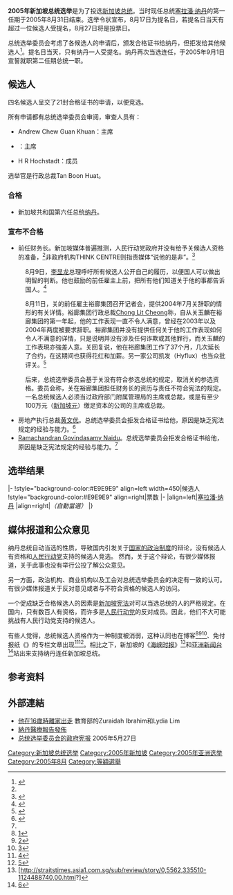 {{Infobox election
| election_name      = 2005年新加坡總統選舉
| country            = 新加坡
| type               = presidential
| ongoing            = no
| previous_election  = 1999年新加坡總統選舉
| previous_year      = 1999年
| next_election      = 2011年新加坡總統選舉
| next_year          = 2011年
| election_date      = 2005年8月17日
| image1 = [[Image:President_of_Singapore_SR_Nathan.jpg|150px]]
| nominee1 = [[塞拉潘·纳丹|塞拉潘·纳丹]]
| party1       = 無黨籍
| popular_vote1 = 自動當選
| title              = 總統
| before_election    = [[塞拉潘·纳丹|塞拉潘·纳丹]]
| after_election     = [[塞拉潘·纳丹|塞拉潘·纳丹]]
| before_party       = 無黨籍
| after_party        = 無黨籍
}}

'''2005年新加坡总统选举'''是为了投选[[新加坡总统|新加坡总统]]。当时现任总统[[塞拉潘·纳丹|塞拉潘·纳丹]]的第一任期于2005年8月31日结束。选举令状宣布，8月17日为提名日，若提名日当天有超过一位候选人受提名，8月27日将是投票日。

总统选举委员会考虑了各候选人的申请后，颁发合格证书给纳丹，但拒发给其他候选人<ref name="自动生成1">{{cite web |url=http://www.littlespeck.com/content/politics/CTrendsPolitics-050815.htm |title=存档副本 |accessdate=2008-03-21 |deadurl=yes |archiveurl=https://web.archive.org/web/20071031122121/http://www.littlespeck.com/content/politics/CTrendsPolitics-050815.htm |archivedate=2007-10-31 }}</ref>。提名日当天，只有纳丹一人受提名。纳丹再次当选连任，于2005年9月1日宣誓就职第二任期总统一职。

==候选人==

四名候选人呈交了21封合格证书的申请，以便竞选。

所有申请都有总统选举委员会审阅，审查人员有：
* Andrew Chew Guan Khuan：{{tsl|en|Public Service Commission (Singapore)|公共服务委员会|公共服务委员会}}主席
* {{tsl|en|Lim Siong Guan|林祥源|林祥源}}：{{tsl|en|Accounting and Corporate Regulatory Authority|会计与企业管制局|会计与企业管制局}}主席
* H R Hochstadt：{{tsl|en|Presidential Council for Minority Rights|总统少数族群权益委员会|总统少数族群权益委员会}}成员

选举官是{{tsl|en|People's Association|人民协会|人民协会}}行政总裁Tan Boon Huat。

===合格===
* 新加坡共和国第六任总统[[纳丹|纳丹]]。

===宣布不合格===
* {{tsl|en|JTC Corporation|裕廊集团|裕廊集团}}前任财务长{{tsl|en|Kuan Yoke Loon Andrew|关玉麟|关玉麟}}。新加坡媒体普遍推测，人民行动党政府并没有给予关候选人资格的准备，<ref name="自动生成1" />非政府机构THINK CENTRE则指责媒体“说他的是非”。<ref>{{Cite web |url=http://www.thinkcentre.org/article.cfm?ArticleID=2626 |title=存档副本 |accessdate=2013-05-17 |archive-date=2012-12-03 |archive-url=https://web.archive.org/web/20121203011828/http://www.thinkcentre.org/article.cfm?ArticleID=2626 |dead-url=no }}</ref>

:8月9日，[[李显龙|李显龙]]总理呼吁所有候选人公开自己的履历，以便国人可以做出明智的判断。他也鼓励{{tsl|en|Kuan Yoke Loon Andrew|关玉麟|关玉麟}}的前任雇主上前，把所有他们知道关于他的事都告诉国人。<ref>{{cite web | url=http://www.channelnewsasia.com/stories/singaporelocalnews/view/162289/1/.html | title=PM Lee emphasises importance of electing the right person as President | publisher=[[Channel_NewsAsia|Channel NewsAsia]] | accessdate=2011-09-28 | archiveurl=https://web.archive.org/web/20050811013551/http://www.channelnewsasia.com/stories/singaporelocalnews/view/162289/1/.html | archivedate=2005-08-11 | deadurl=yes }}</ref>

:8月11日，关的前任雇主裕廊集团召开记者会，提供2004年7月关辞职的情形的有关详情。裕廊集团行政总裁[[Chong_Lit_Cheong|Chong Lit Cheong]]称，自从关玉麟在裕廊集团的第一年起，他的工作表现一直不令人满意，曾经在2003年以及2004年两度被要求辞职。裕廊集团并没有提供任何关于他的工作表现如何令人不满意的详情，只是说明并没有涉及任何诈欺或其他罪行，而关玉麟的工作表現亦強差人意。关回复说，他在裕廊集团工作了37个月，几次延长了合约，在这期间也获得花红和加薪。另一家公司凯发（Hyflux）也当众批评关。<ref>{{cite web | url=http://www.channelnewsasia.com/stories/singaporelocalnews/view/162697/1/.html | title=JTC says presidential hopeful Andrew Kuan's work unsatisfactory | publisher=[[Channel_NewsAsia|Channel NewsAsia]] | accessdate=2011-09-28 | archiveurl=https://web.archive.org/web/20050814003958/http://www.channelnewsasia.com/stories/singaporelocalnews/view/162697/1/.html | archivedate=2005-08-14 | deadurl=yes }}</ref>

:后来，总统选举委员会基于关没有符合参选总统的规定，取消关的参选资格。委员会称，关在裕廊集团担任财务长的资历与责任不符合宪法的规定。一名总统候选人必须当过政府部门附属管理局的主席或总裁，或是有至少100万元（[[新加坡元|新加坡元]]）缴足资本的公司的主席或总裁。
* 房地产执行总裁[[黄文优|黄文优]]。总统选举委员会拒发合格证书给他，原因是缺乏宪法规定的经验与能力。<ref name="coe">{{citation |title=Press Statement by the Presidential Elections Committee on Applications for Certificates of Eligibility |publisher=Singapore Presidential Elections Committee |date=2005-08-13 |url=http://www.elections.gov.sg/pressrelease%5CPreE2005%5CPE2005%20-%20Press%20Statement%20by%20PEC.pdf |access-date=2013-05-17 |archive-url=https://web.archive.org/web/20110624005130/http://www.elections.gov.sg/pressrelease/PreE2005/PE2005%20-%20Press%20Statement%20by%20PEC.pdf |archive-date=2011-06-24 |dead-url=yes }}</ref>
* [[Ramachandran_Govindasamy_Naidu|Ramachandran Govindasamy Naidu]]。总统选举委员会拒发合格证书给他，原因是缺乏宪法规定的经验与能力。<ref name="coe" />

==选举结果==

{{electiontable|Singapore presidential election, 2005|2005年8月27日新加坡总统选举结果}}
|-
!style="background-color:#E9E9E9" align=left width=450|候选人
!style="background-color:#E9E9E9" align=right|票数
|-
|align=left|[[塞拉潘·纳丹|塞拉潘·纳丹]] 
|align=right|''（自動當選）''
|}

==媒体报道和公众意见==
纳丹总统自动当选的性质，导致国内引发关于[[新加坡政治|国家的政治制度]]的辩论，没有候选人有资格和[[人民行动党|人民行动党]]支持的候选人竞选。{{Citation needed|date=May 2011}} 然而，关于这个辩论，有很少媒体报道，关于此事也没有举行公投了解公众意见。

另一方面，政治机构、商业机构以及工会对总统选举委员会的决定有一致的认可。有很少媒体报道关于反对意见或者与不符合资格的候选人的访问。{{Citation needed|date=May 2011}}

一个促成缺乏合格候选人的因素是[[新加坡宪法|新加坡宪法]]对可以当选总统的人的严格规定。在国内，只有数百人有资格，而许多是[[人民行动党|人民行动党]]的反对成员。因此，他们不大可能挑战有人民行动党支持的候选人。{{Citation needed|date=May 2011}}

有些人觉得，总统候选人资格作为一种制度被消弱，这种认同也在博客<ref>[http://www.newsintercom.org/index.php?itemid=354]{{Wayback|url=http://www.newsintercom.org/index.php?itemid=354 |date=20070928035143 }}</ref><ref>[http://commentarysingapore.blogspot.com/2005_08_01_commentarysingapore_archive.html]{{Wayback|url=http://commentarysingapore.blogspot.com/2005_08_01_commentarysingapore_archive.html |date=20120717080401 }}</ref><ref>[https://web.archive.org/web/20120717080214/http://tomorrow.sg/archives/2005/08/15/no_chance_to_vote.html]</ref>、免付报纸《{{tsl|en|Today (Singapore newspaper)|今日报|今日报}}》的专栏文章出现<ref>[http://www.todayonline.com/articles/67424.asp]{{dead link|date=2017年11月 |bot=InternetArchiveBot }}</ref><ref>[http://www.todayonline.com/articles/67164.asp]{{dead link|date=2017年11月 |bot=InternetArchiveBot }}</ref>。相比之下，新加坡的《[[海峡时报|海峡时报]]》<ref>[http://straitstimes.asia1.com.sg/sub/review/story/0,5562,335510-1124488740,00.html?]{{dead link|date=2018年5月 |bot=InternetArchiveBot |fix-attempted=yes }}</ref>和[[亚洲新闻台|亚洲新闻台]]<ref>[http://www.channelnewsasia.com/stories/singaporelocalnews/view/163027/1/.html]{{Wayback|url=http://www.channelnewsasia.com/stories/singaporelocalnews/view/163027/1/.html |date=20070930221844 }}</ref>站出来支持纳丹连任新加坡总统。

==参考资料==
{{Reflist}}

==外部連結==
* [https://web.archive.org/web/20070717171428/http://sam11.moe.gov.sg/racialharmony/SecondarySchool/stories_ranaway.html 他在16歲時離家出走] 教育部的Zuraidah Ibrahim和Lydia Lim
* [https://web.archive.org/web/20060725071242/http://app.sprinter.gov.sg/data/pr/20050712-Istana.pdf 納丹醫療報告發佈]
* [http://www.elections.gov.sg/gazette/20050527b.pdf 总统选举委员会的政府宪报]{{Wayback|url=http://www.elections.gov.sg/gazette/20050527b.pdf |date=20080626162841 }} 2005年5月27日

{{Authority control}}

{{新加坡選舉}}
[[Category:新加坡总统选举|Category:新加坡总统选举]]
[[Category:2005年新加坡|Category:2005年新加坡]]
[[Category:2005年亚洲选举|Category:2005年亚洲选举]]
[[Category:2005年8月|Category:2005年8月]]
[[Category:等額選舉|Category:等額選舉]]